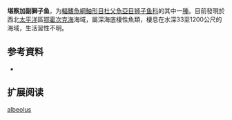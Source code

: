 {{Speciesbox
| name = 堪察加副獅子魚
| status = NE
| status_system = 
| image = 
| genus = Paraliparis
| species = albeolus
| authority = [[Schmidt|Schmidt]],  1950
| synonyms = 
}}

'''堪察加副獅子鱼'''，为[[輻鰭魚綱|輻鰭魚綱]][[鮋形目|鮋形目]][[杜父魚亞目|杜父魚亞目]][[狮子鱼科|狮子鱼科]]的其中一[[種|種]]。目前發現於西北[[太平洋|太平洋]]區[[鄂霍次克海|鄂霍次克海]]海域，屬深海底棲性魚類，棲息在水深33至1200公尺的海域，生活習性不明。

== 参考資料 ==
*{{FishBase_species|genus=Paraliparis|species=albeolus|year=2011|month=12}}

== 扩展阅读 ==
{{refbegin}}
{{wikispecies-inline|Paraliparis albeolus|堪察加副獅子魚}}
{{refend}}
{{Taxonbar|from=Q2019879}}

[[Category:副獅子魚属|albeolus]]


{{鮋形目小作品}}
